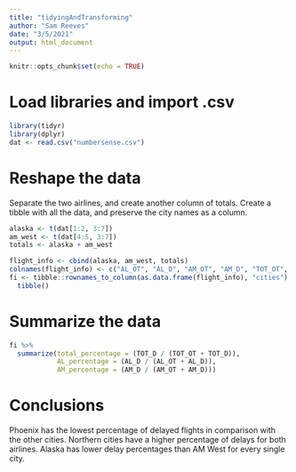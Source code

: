 ```yaml
---
title: "tidyingAndTransforming"
author: "Sam Reeves"
date: "3/5/2021"
output: html_document
---
```


```r
knitr::opts_chunk$set(echo = TRUE)
```

# Load libraries and import .csv
```r
library(tidyr)
library(dplyr)
dat <- read.csv("numbersense.csv")
```

# Reshape the data

Separate the two airlines, and create another column of totals.  Create a tibble with all the data, and preserve the city names as a column.
```r
alaska <- t(dat[1:2, 3:7])
am_west <- t(dat[4:5, 3:7])
totals <- alaska + am_west

flight_info <- cbind(alaska, am_west, totals)
colnames(flight_info) <- c("AL_OT", "AL_D", "AM_OT", "AM_D", "TOT_OT", "TOT_D")
fi <- tibble::rownames_to_column(as.data.frame(flight_info), "cities") %>%
  tibble()
```

# Summarize the data

```r
fi %>%
  summarize(total_percentage = (TOT_D / (TOT_OT + TOT_D)),
            AL_percentage = (AL_D / (AL_OT + AL_D)),
            AM_percentage = (AM_D / (AM_OT + AM_D)))
```
# Conclusions

Phoenix has the lowest percentage of delayed flights in comparison with the other cities.  Northern cities have a higher percentage of delays for both airlines.  Alaska has lower delay percentages than AM West for every single city.